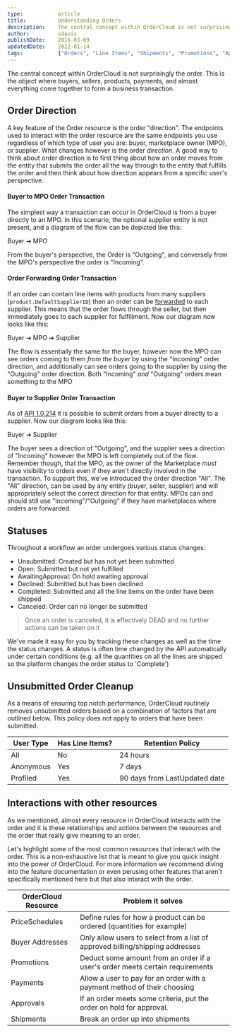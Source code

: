```yaml
---
type:           article
title:          Understanding Orders
description:    The central concept within OrderCloud is not surprisingly the order. This is the object where buyers, sellers, products, payments, and almost everything come together to form a business transaction.
author:         sdavis
publishDate:    2016-03-09
updatedDate:    2022-01-14
tags:           ["Orders", "Line Items", "Shipments", "Promotions", "Approval Rules", "Buyer Addresses", "Payments"]
---
```


The central concept within OrderCloud is not surprisingly the order. This is the object where buyers, sellers, products, payments, and almost everything come together to form a business transaction.

## Order Direction

A key feature of the Order resource is the order "direction". The endpoints used to interact with the order resource are the same endpoints you use regardless of which type of user you are: buyer, marketplace owner (MPO), or supplier. What changes however is the order _direction_. A good way to think about order direction is to first thing about how an order moves from the entity that submits the order all the way through to the entity that fulfills the order and then think about how direction appears from a specific user's perspective.

#### Buyer to MPO Order Transaction
The simplest way a transaction can occur in OrderCloud is from a buyer directly to an MPO. In this scenario, the optional supplier entity is not present, and a diagram of the flow can be depicted like this:

Buyer ➔ MPO

From the buyer's perspective, the Order is "Outgoing", and conversely from the MPO's perspective the order is "Incoming".

#### Order Forwarding Order Transaction
If an order can contain line items with products from many suppliers (`product.DefaultSupplierID`) then an order can be [forwarded](https://ordercloud.io/api-reference/orders-and-fulfillment/orders/forward) to each supplier. This means that the order flows through the seller, but then immediately goes to each supplier for fulfillment. Now our diagram now looks like this:

Buyer ➔ MPO ➔ Supplier

The flow is essentially the same for the buyer, however now the MPO can see orders coming to them _from the buyer_ by using the "Incoming" order direction, and additionally can see orders going to the supplier by using the "Outgoing" order direction. Both "Incoming" _and_ "Outgoing" orders mean something to the MPO

#### Buyer to Supplier Order Transaction

As of [API 1.0.214](https://ordercloud.io/release-notes/v1.0.214) it is possible to submit orders from a buyer directly to a supplier. Now our diagram looks like this:

Buyer ➔ Supplier

The buyer sees a direction of "Outgoing", and the supplier sees a direction of "Incoming" however the MPO is left completely out of the flow. Remember though, that the MPO, as the owner of the Marketplace *must* have visibility to orders even if they aren't directly involved in the transaction. To support this, we've introduced the order direction "All". The "All" direction, can be used by any entity (buyer, seller, supplier) and will appropriately select the correct direction for that entity. MPOs can and should still use "Incoming"/"Outgoing" if they have marketplaces where orders are forwarded.

## Statuses

Throughout a workflow an order undergoes various status changes:

- Unsubmitted: Created but has not yet been submitted
- Open: Submitted but not yet fulfilled
- AwaitingApproval: On hold awaiting approval
- Declined: Submitted but has been declined
- Completed: Submitted and all the line items on the order have been shipped
- Canceled: Order can no longer be submitted

> Once an order is canceled, it is effectively DEAD and no further actions can be taken on it

We've made it easy for you by tracking these changes as well as the time the status changes. A status is often time changed by the API automatically under certain conditions (e.g. all the quantities on all the lines are shipped so the platform changes the order status to 'Complete')

## Unsubmitted Order Cleanup
As a means of ensuring top notch performance, OrderCloud routinely removes unsubmitted orders based on a combination of factors that are outlined below. This policy does not apply to orders that have been submitted.

| User Type             | Has Line Items? | Retention Policy              |
|-----------------------|-----------------|-------------------------------|
| All                   | No              | 24 hours                      |
| Anonymous             | Yes             | 7 days                        |
| Profiled              | Yes             | 90 days from LastUpdated date |  


## Interactions with other resources

As we mentioned, almost every resource in OrderCloud interacts with the order and it is these relationships and actions between the resources and the order that really give meaning to an order.

Let's highlight some of the most common resources that interact with the order. This is a non-exhaustive list that is meant to give you quick insight into the power of OrderCloud. For more information we recommend diving into the feature documentation or even perusing other features that aren't specifically mentioned here but that also interact with the order.

| OrderCloud Resource | Problem it solves                                                             |
| ------------------- | ----------------------------------------------------------------------------- |
| PriceSchedules      | Define rules for how a product can be ordered (quantities for example)        |
| Buyer Addresses     | Only allow users to select from a list of approved billing/shipping addresses |
| Promotions          | Deduct some amount from an order if a user's order meets certain requirements |
| Payments            | Allow a user to pay for an order with a payment method of their choosing      |
| Approvals           | If an order meets some criteria, put the order on hold for approval.          |
| Shipments           | Break an order up into shipments                                              |
